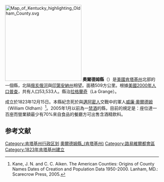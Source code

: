 {{noteTA
|T=zh-hans:奥尔德姆县 (肯塔基州);zh-hk:奧咸縣 (肯塔基州);zh-tw:奧爾德姆郡 (肯塔基州);
}}

[[File:Map_of_Kentucky_highlighting_Oldham_County.svg|250px]]
'''奧爾德姆縣'''（{{lang-en|Oldham County}}）是[[美國|美國]][[肯塔基州|肯塔基州]]北部的一個縣，北隔[[俄亥俄河|俄亥俄河]]與[[印第安納州|印第安納州]]相望。面積509方公里。根據[[美國2000年人口普查|美國2000年人口普查]]，共有人口53,533人。縣治[[拉格蘭奇_(肯塔基州)|拉格蘭奇]]（La Grange）。

成立於1823年12月15日。本縣紀念死於與[[邁阿密人|邁阿密人]]交戰中的軍人[[威廉·奧爾德姆|威廉·奧爾德姆]]（William Oldham）<ref>Kane, J. N. and C. C. Aiken. The American Counties: Origins of County Names Dates of Creation and Population Data 1950-2000. Lanham, MD.: Scarecrow Press, 2005.</ref>。2005年1月以前為一[[禁酒|禁酒]]的縣，目前的規定是：座位達一百座而營業額最少有70%來自食品的餐廳方可出售含酒精飲料。

==参考文献==
{{Reflist}}

{{DEFAULTSORT:Oldham County, Kentucky}}
[[Category:肯塔基州行政区划|Category:肯塔基州行政区划]]
[[Category:奧爾德姆縣_(肯塔基州)|]]
[[Category:路易維爾都會區|Category:路易維爾都會區]]
[[Category:1823年肯塔基州建立|Category:1823年肯塔基州建立]]

{{Kentucky-geo-stub}}
